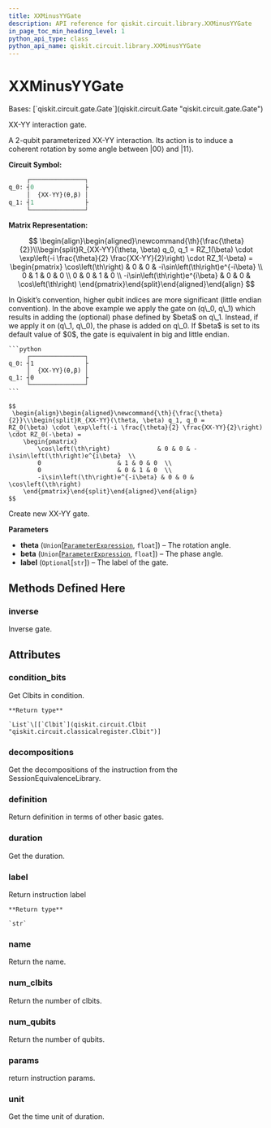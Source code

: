 ```yaml
---
title: XXMinusYYGate
description: API reference for qiskit.circuit.library.XXMinusYYGate
in_page_toc_min_heading_level: 1
python_api_type: class
python_api_name: qiskit.circuit.library.XXMinusYYGate
---
```


# XXMinusYYGate

<Class id="qiskit.circuit.library.XXMinusYYGate" github="https://github.com/qiskit/qiskit/tree/stable/0.22/qiskit/circuit/library/standard_gates/xx_minus_yy.py" signature="XXMinusYYGate(theta, beta=0, label='{XX-YY}')">
  Bases: [`qiskit.circuit.gate.Gate`](qiskit.circuit.Gate "qiskit.circuit.gate.Gate")

  XX-YY interaction gate.

  A 2-qubit parameterized XX-YY interaction. Its action is to induce a coherent rotation by some angle between $|00\rangle$ and $|11\rangle$.

  **Circuit Symbol:**

  ```python
       ┌───────────────┐
  q_0: ┤0              ├
       │  {XX-YY}(θ,β) │
  q_1: ┤1              ├
       └───────────────┘
  ```

  **Matrix Representation:**

  $$
   \begin{align}\begin{aligned}\newcommand{\th}{\frac{\theta}{2}}\\\begin{split}R_{XX-YY}(\theta, \beta) q_0, q_1 =
    RZ_1(\beta) \cdot \exp\left(-i \frac{\theta}{2} \frac{XX-YY}{2}\right) \cdot RZ_1(-\beta) =
      \begin{pmatrix}
          \cos\left(\th\right)             & 0 & 0 & -i\sin\left(\th\right)e^{-i\beta}  \\
          0                     & 1 & 0 & 0  \\
          0                     & 0 & 1 & 0  \\
          -i\sin\left(\th\right)e^{i\beta} & 0 & 0 & \cos\left(\th\right)
      \end{pmatrix}\end{split}\end{aligned}\end{align} 
  $$

  <Admonition title="Note" type="note">
    In Qiskit’s convention, higher qubit indices are more significant (little endian convention). In the above example we apply the gate on (q\_0, q\_1) which results in adding the (optional) phase defined by $beta$ on q\_1. Instead, if we apply it on (q\_1, q\_0), the phase is added on q\_0. If $beta$ is set to its default value of $0$, the gate is equivalent in big and little endian.

    ```python
         ┌───────────────┐
    q_0: ┤1              ├
         │  {XX-YY}(θ,β) │
    q_1: ┤0              ├
         └───────────────┘
    ```

    $$
     \begin{align}\begin{aligned}\newcommand{\th}{\frac{\theta}{2}}\\\begin{split}R_{XX-YY}(\theta, \beta) q_1, q_0 =
    RZ_0(\beta) \cdot \exp\left(-i \frac{\theta}{2} \frac{XX-YY}{2}\right) \cdot RZ_0(-\beta) =
        \begin{pmatrix}
            \cos\left(\th\right)             & 0 & 0 & -i\sin\left(\th\right)e^{i\beta}  \\
            0                     & 1 & 0 & 0  \\
            0                     & 0 & 1 & 0  \\
            -i\sin\left(\th\right)e^{-i\beta} & 0 & 0 & \cos\left(\th\right)
        \end{pmatrix}\end{split}\end{aligned}\end{align} 
    $$
  </Admonition>

  Create new XX-YY gate.

  **Parameters**

  *   **theta** (`Union`\[[`ParameterExpression`](qiskit.circuit.ParameterExpression "qiskit.circuit.parameterexpression.ParameterExpression"), `float`]) – The rotation angle.
  *   **beta** (`Union`\[[`ParameterExpression`](qiskit.circuit.ParameterExpression "qiskit.circuit.parameterexpression.ParameterExpression"), `float`]) – The phase angle.
  *   **label** (`Optional`\[`str`]) – The label of the gate.

  ## Methods Defined Here

  ### inverse

  <Function id="qiskit.circuit.library.XXMinusYYGate.inverse" signature="XXMinusYYGate.inverse()">
    Inverse gate.
  </Function>

  ## Attributes

  ### condition\_bits

  <Attribute id="qiskit.circuit.library.XXMinusYYGate.condition_bits" name="condition_bits">
    Get Clbits in condition.

    **Return type**

    `List`\[[`Clbit`](qiskit.circuit.Clbit "qiskit.circuit.classicalregister.Clbit")]
  </Attribute>

  ### decompositions

  <Attribute id="qiskit.circuit.library.XXMinusYYGate.decompositions" name="decompositions">
    Get the decompositions of the instruction from the SessionEquivalenceLibrary.
  </Attribute>

  ### definition

  <Attribute id="qiskit.circuit.library.XXMinusYYGate.definition" name="definition">
    Return definition in terms of other basic gates.
  </Attribute>

  ### duration

  <Attribute id="qiskit.circuit.library.XXMinusYYGate.duration" name="duration">
    Get the duration.
  </Attribute>

  ### label

  <Attribute id="qiskit.circuit.library.XXMinusYYGate.label" name="label">
    Return instruction label

    **Return type**

    `str`
  </Attribute>

  ### name

  <Attribute id="qiskit.circuit.library.XXMinusYYGate.name" name="name">
    Return the name.
  </Attribute>

  ### num\_clbits

  <Attribute id="qiskit.circuit.library.XXMinusYYGate.num_clbits" name="num_clbits">
    Return the number of clbits.
  </Attribute>

  ### num\_qubits

  <Attribute id="qiskit.circuit.library.XXMinusYYGate.num_qubits" name="num_qubits">
    Return the number of qubits.
  </Attribute>

  ### params

  <Attribute id="qiskit.circuit.library.XXMinusYYGate.params" name="params">
    return instruction params.
  </Attribute>

  ### unit

  <Attribute id="qiskit.circuit.library.XXMinusYYGate.unit" name="unit">
    Get the time unit of duration.
  </Attribute>
</Class>

